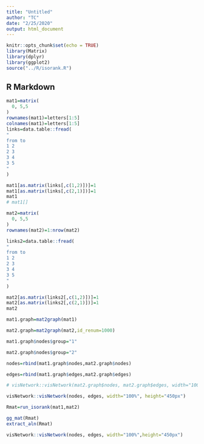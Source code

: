 ```yaml
---
title: "Untitled"
author: "TC"
date: "2/25/2020"
output: html_document
---
```


```r
knitr::opts_chunk$set(echo = TRUE)
library(Matrix)
library(dplyr)
library(ggplot2)
source("../R/isorank.R")
```

## R Markdown




```r
mat1=matrix(
  0, 5,5
)
rownames(mat1)=letters[1:5]
colnames(mat1)=letters[1:5]
links=data.table::fread(
"
from to
1 2
2 3
3 4
3 5
"
)

mat1[as.matrix(links[,c(1,2)])]=1
mat1[as.matrix(links[,c(2,1)])]=1
mat1
# mat1[]

```


```r
mat2=matrix(
  0, 5,5
)
rownames(mat2)=1:nrow(mat2)

links2=data.table::fread(
"
from to
1 2
2 3
3 4
3 5
"
)

mat2[as.matrix(links2[,c(1,2)])]=1
mat2[as.matrix(links2[,c(2,1)])]=1
mat2
```


```r
mat1.graph=mat2graph(mat1)

mat2.graph=mat2graph(mat2,id_renum=1000)

mat1.graph$nodes$group="1"

mat2.graph$nodes$group="2"

nodes=rbind(mat1.graph$nodes,mat2.graph$nodes)

edges=rbind(mat1.graph$edges,mat2.graph$edges)

# visNetwork::visNetwork(mat2.graph$nodes, mat2.graph$edges, width="100%", height="400px")

visNetwork::visNetwork(nodes, edges, width="100%", height="450px")
```







```r
Rmat=run_isorank(mat1,mat2)

gg_mat(Rmat)
extract_aln(Rmat)
```



```r
visNetwork::visNetwork(nodes, edges, width="100%",height="450px")
```

